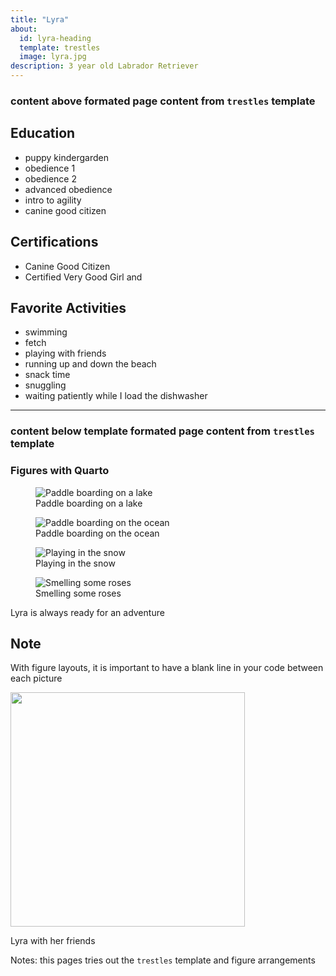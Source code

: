 ```yaml
---
title: "Lyra"
about:
  id: lyra-heading
  template: trestles
  image: lyra.jpg
description: 3 year old Labrador Retriever
---
```


### content above formated page content from `trestles` template

::: {#lyra-heading}
## Education

-   puppy kindergarden
-   obedience 1
-   obedience 2
-   advanced obedience
-   intro to agility
-   canine good citizen

## Certifications

-   Canine Good Citizen
-   Certified Very Good Girl and

## Favorite Activities

-   swimming
-   fetch
-   playing with friends
-   running up and down the beach
-   snack time
-   snuggling
-   waiting patiently while I load the dishwasher

------------------------------------------------------------------------
:::

### content below template formated page content from `trestles` template

### Figures with Quarto

::: {#fig-sup layout-nrow="2"}
![Paddle boarding on a lake](images/lyra_lake_paddleboard.jpg){#fig-lake_sup}

![Paddle boarding on the ocean](images/lyra_ocean_paddleboard.jpg){#fig-ocean_sup}

![Playing in the snow](images/lyra_snow.jpg){#fig-lyra-snow}

![Smelling some roses](images/lyra_rose_garden.jpg){#fig-lyra-roses}

Lyra is always ready for an adventure
:::

::: callout-note
## Note

With figure layouts, it is important to have a blank line in your code between each picture
:::

::: {#fig-friends}
![](images/lyra_and_friends.jpg){width="375"}

Lyra with her friends
:::

Notes: this pages tries out the `trestles` template and figure arrangements

